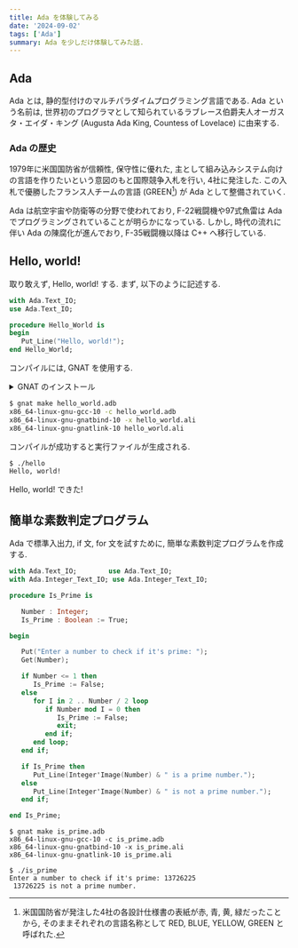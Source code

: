 ```yaml
---
title: Ada を体験してみる
date: '2024-09-02'
tags: ['Ada']
summary: Ada を少しだけ体験してみた話.
---
```


## Ada

Ada とは, 静的型付けのマルチパラダイムプログラミング言語である. Ada という名前は, 世界初のプログラマとして知られているラブレース伯爵夫人オーガスタ・エイダ・キング (Augusta Ada King, Countess of Lovelace) に由来する.

### Ada の歴史

1979年に米国国防省が信頼性, 保守性に優れた, 主として組み込みシステム向けの言語を作りたいという意図のもと国際競争入札を行い, 4社に発注した. 
この入札で優勝したフランス人チームの言語 (GREEN[^1]) が Ada として整備されていく. 

Ada は航空宇宙や防衛等の分野で使われており, F-22戦闘機や97式魚雷は Ada でプログラミングされていることが明らかになっている. しかし, 時代の流れに伴い Ada の陳腐化が進んでおり, F-35戦闘機以降は C++ へ移行している.

## Hello, world!

取り敢えず, Hello, world! する. まず, 以下のように記述する. 

```ada:hello_world.adb
with Ada.Text_IO;
use Ada.Text_IO;

procedure Hello_World is
begin
   Put_Line("Hello, world!");
end Hello_World;
```

コンパイルには, GNAT を使用する. 

<details>
<summary>GNAT のインストール</summary>

GNAT のインストールは以下のように行う (ただし Ubuntu 系).

```shell
sudo apt-get install gnat
```

インストール確認.

```shell
$ gnat --version
GNAT 10.5.0
Copyright (C) 1996-2020, Free Software Foundation, Inc.
This is free software; see the source for copying conditions.
There is NO warranty; not even for MERCHANTABILITY or FITNESS FOR A PARTICULAR PURPOSE.

```

OK!
</details>

```bash
$ gnat make hello_world.adb
x86_64-linux-gnu-gcc-10 -c hello_world.adb
x86_64-linux-gnu-gnatbind-10 -x hello_world.ali
x86_64-linux-gnu-gnatlink-10 hello_world.ali
```

コンパイルが成功すると実行ファイルが生成される.

```bash
$ ./hello
Hello, world!
```

Hello, world! できた!

## 簡単な素数判定プログラム

Ada で標準入出力, if 文, for 文を試すために, 簡単な素数判定プログラムを作成する.

```ada:is_prime.adb
with Ada.Text_IO;        use Ada.Text_IO;
with Ada.Integer_Text_IO; use Ada.Integer_Text_IO;

procedure Is_Prime is

   Number : Integer;
   Is_Prime : Boolean := True;

begin

   Put("Enter a number to check if it's prime: ");
   Get(Number);

   if Number <= 1 then
      Is_Prime := False;
   else
      for I in 2 .. Number / 2 loop
         if Number mod I = 0 then
            Is_Prime := False;
            exit;
         end if;
      end loop;
   end if;

   if Is_Prime then
      Put_Line(Integer'Image(Number) & " is a prime number.");
   else
      Put_Line(Integer'Image(Number) & " is not a prime number.");
   end if;

end Is_Prime;
```

```shell
$ gnat make is_prime.adb
x86_64-linux-gnu-gcc-10 -c is_prime.adb
x86_64-linux-gnu-gnatbind-10 -x is_prime.ali
x86_64-linux-gnu-gnatlink-10 is_prime.ali
```

```shell
$ ./is_prime
Enter a number to check if it's prime: 13726225
 13726225 is not a prime number.
```

[^1]: 米国国防省が発注した4社の各設計仕様書の表紙が赤, 青, 黄, 緑だったことから, そのままそれぞれの言語名称として RED, BLUE, YELLOW, GREEN と呼ばれた.